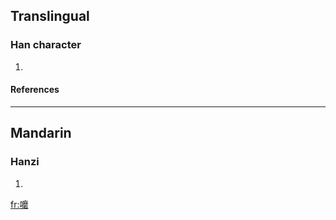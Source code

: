 ==Translingual==
===Han character===
{{Han char|rn=30|rad=口|as=16|sn=19|four=|canj=口戈木口 (RIDR)}}
# {{defn|Han|sort=口16}}
====References====
{{Han ref|kx=0213.471|hdz=10703.081|uh=56B0|ud=22192}}
----
==Mandarin==
===Hanzi===
{{cmn-hanzi|pin=[[mó]] (mo2)|wg=mo<sup>2</sup>}}
# {{defn|Mandarin}}

[[fr:嚰]]